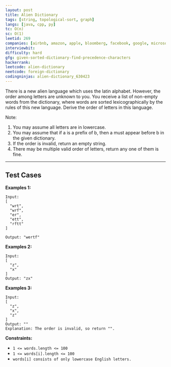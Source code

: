 ```yaml
---
layout: post
title: Alien Dictionary
tags: [string, topological-sort, graph]
langs: [java, cpp, py]
tc: O(n)
sc: O(1)
leetid: 269
companies: [airbnb, amazon, apple, bloomberg, facebook, google, microsoft, oracle, pinterest, snapchat, twitter, uber, vmware]
interviewbit:
difficulty: hard
gfg: given-sorted-dictionary-find-precedence-characters
hackerrank: 
leetcode: alien-dictionary
neetcode: foreign-dictionary
codingninjas: alien-dictionary_630423
---
```


There is a new alien language which uses the latin alphabet. 
However, the order among letters are unknown to you. 
You receive a list of non-empty words from the dictionary, where words are sorted lexicographically by the rules of this new language. 
Derive the order of letters in this language.

Note:
1. You may assume all letters are in lowercase.
2. You may assume that if a is a prefix of b, then a must appear before b in the given dictionary.
3. If the order is invalid, return an empty string.
4. There may be multiple valid order of letters, return any one of them is fine.

---
## Test Cases
**Examples 1:**
```
Input:
[
  "wrt",
  "wrf",
  "er",
  "ett",
  "rftt"
]

Output: "wertf"
```

**Examples 2:**
```
Input:
[
  "z",
  "x"
]
Output: "zx"
```

**Examples 3:**
```
Input:
[
  "z",
  "x",
  "z"
]
Output: ""
Explanation: The order is invalid, so return "".
```

**Constraints:**
* `1 <= words.length <= 100`
* `1 <= words[i].length <= 100`
* `words[i] consists of only lowercase English letters.`